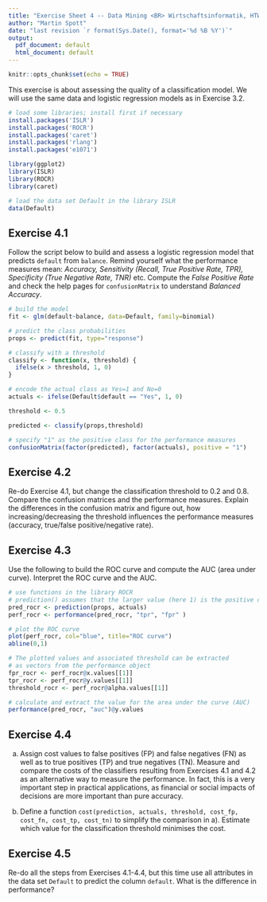 ```yaml
---
title: "Exercise Sheet 4 -- Data Mining <BR> Wirtschaftsinformatik, HTW Berlin"
author: "Martin Spott"
date: "last revision `r format(Sys.Date(), format='%d %B %Y')`"
output:
  pdf_document: default
  html_document: default
---
```


```r
knitr::opts_chunk$set(echo = TRUE)
```

This exercise is about assessing the quality of a classification model. We will use the same data and logistic regression models as in Exercise 3.2.   

```r
# load some libraries; install first if necessary
install.packages('ISLR')
install.packages('ROCR')
install.packages('caret')
install.packages('rlang')
install.packages('e1071')

library(ggplot2)
library(ISLR)
library(ROCR)
library(caret)

# load the data set Default in the library ISLR
data(Default)
```
 


## Exercise 4.1

Follow the script below to build and assess a logistic regression model that predicts `default` from `balance`. Remind yourself what the performance measures mean: *Accuracy, Sensitivity (Recall, True Positive Rate, TPR), Specificity (True Negative Rate, TNR)* etc. Compute the *False Positive Rate* and check the help pages for `confusionMatrix` to understand *Balanced Accuracy*.
  
```r
# build the model
fit <- glm(default~balance, data=Default, family=binomial)

# predict the class probabilities
props <- predict(fit, type="response")

# classify with a threshold
classify <- function(x, threshold) {
  ifelse(x > threshold, 1, 0)
}

# encode the actual class as Yes=1 and No=0
actuals <- ifelse(Default$default == "Yes", 1, 0)

threshold <- 0.5

predicted <- classify(props,threshold)

# specify "1" as the positive class for the performance measures
confusionMatrix(factor(predicted), factor(actuals), positive = "1")

```

## Exercise 4.2

Re-do Exercise 4.1, but change the classification threshold to 0.2 and 0.8. Compare the confusion matrices and the performance measures. Explain the differences in the confusion matrix and figure out, how increasing/decreasing the threshold influences the performance measures (accuracy, true/false positive/negative rate).

## Exercise 4.3

Use the following to build the ROC curve and compute the AUC (area under curve). Interpret the ROC curve and the AUC. 

```r
# use functions in the library ROCR
# prediction() assumes that the larger value (here 1) is the positive class
pred_rocr <- prediction(props, actuals)
perf_rocr <- performance(pred_rocr, "tpr", "fpr" )

# plot the ROC curve
plot(perf_rocr, col="blue", title="ROC curve")
abline(0,1)

# The plotted values and associated threshold can be extracted 
# as vectors from the performance object 
fpr_rocr <- perf_rocr@x.values[[1]]
tpr_rocr <- perf_rocr@y.values[[1]]
threshold_rocr <- perf_rocr@alpha.values[[1]] 

# calculate and extract the value for the area under the curve (AUC)
performance(pred_rocr, "auc")@y.values

```


## Exercise 4.4
 
a) Assign cost values to false positives (FP) and false negatives (FN) as well as to true positives (TP) and true negatives (TN). Measure and compare the costs of the classifiers resulting from Exercises 4.1 and 4.2 as an alternative way to measure the performance. In fact, this is a very important step in practical applications, as financial or social impacts of decisions are more important than pure accuracy.    

b) Define a function `cost(prediction, actuals, threshold, cost_fp, cost_fn, cost_tp, cost_tn)` to simplify the comparison in a). Estimate which value for the classification threshold minimises the cost. 


## Exercise 4.5

Re-do all the steps from Exercises 4.1-4.4, but this time use all attributes in the data set `Default` to predict the column `default`. What is the difference in performance?

